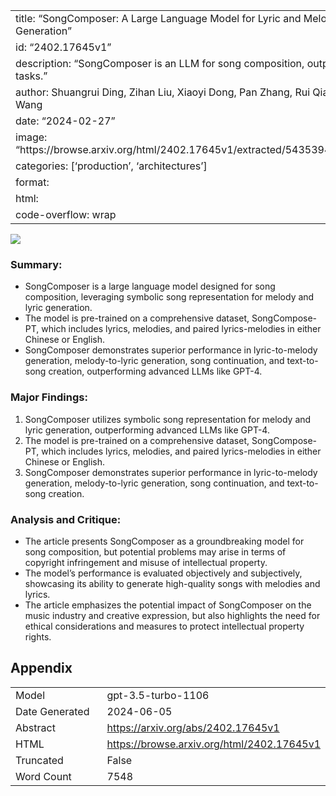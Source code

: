 
---
title: "SongComposer: A Large Language Model for Lyric and Melody Composition in Song Generation"
id: "2402.17645v1"
description: "SongComposer is an LLM for song composition, outperforming GPT-4 in various tasks."
author: Shuangrui Ding, Zihan Liu, Xiaoyi Dong, Pan Zhang, Rui Qian, Conghui He, Dahua Lin, Jiaqi Wang
date: "2024-02-27"
image: "https://browse.arxiv.org/html/2402.17645v1/extracted/5435394/icml2024/figs/align_eg3.png"
categories: ['production', 'architectures']
format:
  html:
    code-overflow: wrap
---

![](https://browse.arxiv.org/html/2402.17645v1/extracted/5435394/icml2024/figs/align_eg3.png)

### **Summary:**
- SongComposer is a large language model designed for song composition, leveraging symbolic song representation for melody and lyric generation.
- The model is pre-trained on a comprehensive dataset, SongCompose-PT, which includes lyrics, melodies, and paired lyrics-melodies in either Chinese or English.
- SongComposer demonstrates superior performance in lyric-to-melody generation, melody-to-lyric generation, song continuation, and text-to-song creation, outperforming advanced LLMs like GPT-4.

### **Major Findings:**
1. SongComposer utilizes symbolic song representation for melody and lyric generation, outperforming advanced LLMs like GPT-4.
2. The model is pre-trained on a comprehensive dataset, SongCompose-PT, which includes lyrics, melodies, and paired lyrics-melodies in either Chinese or English.
3. SongComposer demonstrates superior performance in lyric-to-melody generation, melody-to-lyric generation, song continuation, and text-to-song creation.

### **Analysis and Critique:**
- The article presents SongComposer as a groundbreaking model for song composition, but potential problems may arise in terms of copyright infringement and misuse of intellectual property.
- The model's performance is evaluated objectively and subjectively, showcasing its ability to generate high-quality songs with melodies and lyrics.
- The article emphasizes the potential impact of SongComposer on the music industry and creative expression, but also highlights the need for ethical considerations and measures to protect intellectual property rights.

## Appendix

|          |          |
|----------|----------|
| Model     | gpt-3.5-turbo-1106       |
| Date Generated     | 2024-06-05       |
| Abstract | [https://arxiv.org/abs/2402.17645v1](https://arxiv.org/abs/2402.17645v1)        |
| HTML     | [https://browse.arxiv.org/html/2402.17645v1](https://browse.arxiv.org/html/2402.17645v1)       |
| Truncated       | False       |
| Word Count       | 7548       |